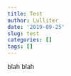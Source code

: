 ```yaml
---
title: Test
author: Lulliter
date: '2019-09-25'
slug: test
categories: []
tags: []
---
```



blah blah
